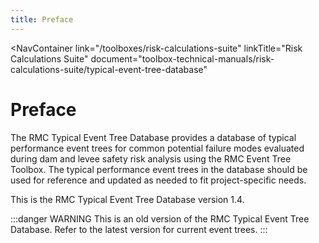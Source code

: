 ```yaml
---
title: Preface
---
```



<NavContainer
  link="/toolboxes/risk-calculations-suite"
  linkTitle="Risk Calculations Suite"
  document="toolbox-technical-manuals/risk-calculations-suite/typical-event-tree-database"
></NavContainer>

# Preface

The RMC Typical Event Tree Database provides a database of typical performance event trees for common potential failure modes evaluated during
dam and levee safety risk analysis using the RMC Event Tree Toolbox. The typical performance event trees in the database should be used for
reference and updated as needed to fit project-specific needs.

This is the RMC Typical Event Tree Database version 1.4.

:::danger WARNING
This is an old version of the RMC Typical Event Tree Database. Refer to the latest version for current event trees.
:::
